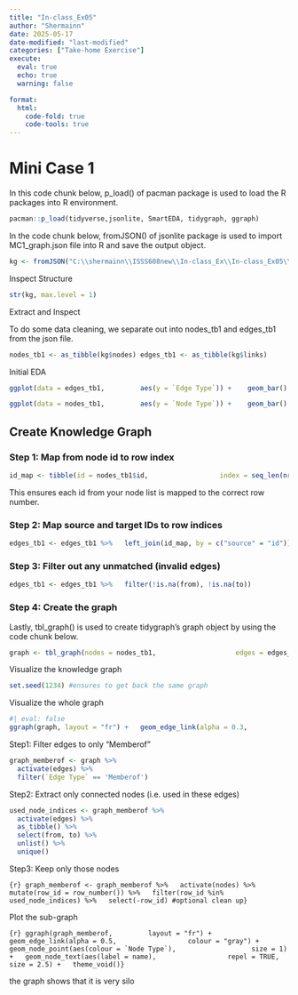 ```yaml
---
title: "In-class_Ex05"
author: "Shermainn"
date: 2025-05-17
date-modified: "last-modified"
categories: ["Take-home Exercise"]
execute: 
  eval: true
  echo: true
  warning: false

format:
  html:
    code-fold: true
    code-tools: true
---
```


# Mini Case 1

In this code chunk below, p_load() of pacman package is used to load the R packages into R environment.

```r
pacman::p_load(tidyverse,jsonlite, SmartEDA, tidygraph, ggraph)
```

In the code chunk below, fromJSON() of jsonlite package is used to import MC1_graph.json file into R and save the output object.

```r
kg <- fromJSON("C:\\shermainn\\ISSS608new\\In-class_Ex\\In-class_Ex05\\data\\MC1_graph.json")
```

Inspect Structure

```r
str(kg, max.level = 1)
```

Extract and Inspect

To do some data cleaning, we separate out into nodes_tb1 and edges_tb1 from the json file.

```r
nodes_tb1 <- as_tibble(kg$nodes) edges_tb1 <- as_tibble(kg$links)
```

Initial EDA

```r
ggplot(data = edges_tb1,         aes(y = `Edge Type`)) +    geom_bar()
```

```r
ggplot(data = nodes_tb1,         aes(y = `Node Type`)) +    geom_bar()
```

## Create Knowledge Graph

### Step 1: Map from node id to row index

```r
id_map <- tibble(id = nodes_tb1$id,                  index = seq_len(nrow(nodes_tb1)))
```

This ensures each id from your node list is mapped to the correct row number.

### Step 2: Map source and target IDs to row indices

```r
edges_tb1 <- edges_tb1 %>%   left_join(id_map, by = c("source" = "id")) %>%   rename(from = index) %>%   left_join(id_map, by = c("target" = "id")) %>%   rename(to = index)
```

### Step 3: Filter out any unmatched (invalid edges)

```r
edges_tb1 <- edges_tb1 %>%   filter(!is.na(from), !is.na(to))
```

### Step 4: Create the graph

Lastly, tbl_graph() is used to create tidygraph's graph object by using the code chunk below.

```r
graph <- tbl_graph(nodes = nodes_tb1,                    edges = edges_tb1,                     directed = kg$directed)
```

Visualize the knowledge graph

```r
set.seed(1234) #ensures to get back the same graph
```

Visualize the whole graph

```r
#| eval: false
ggraph(graph, layout = "fr") +   geom_edge_link(alpha = 0.3,                  colour = "gray") +   geom_node_point(aes(colour = `Node Type`),                   size = 4) +   geom_node_text(aes(label = name),                  repel = TRUE,                  size = 2.5) +   theme_void()
```

Step1: Filter edges to only "Memberof"

```r
graph_memberof <- graph %>%
  activate(edges) %>%
  filter(`Edge Type` == 'Memberof')
```

Step2: Extract only connected nodes (i.e. used in these edges)

```r
used_node_indices <- graph_memberof %>%
  activate(edges) %>%
  as_tibble() %>%
  select(from, to) %>%
  unlist() %>%
  unique()
```

Step3: Keep only those nodes

```{r} graph_memberof <- graph_memberof %>%   activate(nodes) %>%   mutate(row_id = row_number()) %>%   filter(row_id %in% used_node_indices) %>%   select(-row_id) #optional clean up}
```

Plot the sub-graph

```{r} ggraph(graph_memberof,         layout = "fr") +   geom_edge_link(alpha = 0.5,                  colour = "gray") +   geom_node_point(aes(colour = `Node Type`),                   size = 1) +   geom_node_text(aes(label = name),                  repel = TRUE,                   size = 2.5) +   theme_void()}
```

the graph shows that it is very silo
